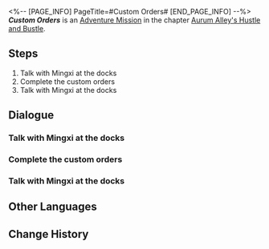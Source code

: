 <%-- [PAGE_INFO]
PageTitle=#Custom Orders#
[END_PAGE_INFO] --%>
{{Stub|Dialogue, characters, and location(s)}}
{{Mission Infobox
|id            = 8003280
|title         = 
|image         = Mission Custom Orders.png
|type          = Adventure
|event_name    = 
|chapter       = Aurum Alley's Hustle and Bustle
|requirements  = 
|summary       = Plenty of shops and stores in Aurum Alley have established a collaborative relationship with the docks, and the logistics orders coming in are also more complex than before. Mingxi's expression seems to imply a need for assistance.<br />Head to the docks and see if you can help with anything.
|characters    = <!--characters that appear in this mission-->
|startLocation = <!--location as it intially appears on the mission screen-->
|world         = <!--i.e. Penacony-->
|area          = <!--i.e. A Child's Dream-->
|prev          = 
|next          = 
|exp           = 
|credits       = 5000
|stellarJade   = 
|other         = {{Card List||delim=;}}
}}
'''''Custom Orders''''' is an [[Adventure Mission]] in the chapter [[Aurum Alley's Hustle and Bustle]].

==Steps==
# Talk with Mingxi at the docks
# Complete the custom orders
# Talk with Mingxi at the docks

<!--
==Gameplay Notes==

--><!--
==Trial Character==

-->
==Dialogue==
{{Stub Dialogue}}
===Talk with Mingxi at the docks===
{{Mission Description|type=adventure|location=<!--to be added-->|Plenty of shops and stores in Aurum Alley have established a collaborative relationship with the docks, and the logistics orders coming in also more complex than before. Mingxi's expression seems to imply a need for assistance.<br />Head to the docks and see if you can help with anything.}}
{{Dialogue Start}}
:{{tx}}
{{Dialogue End}}

===Complete the custom orders===
{{Mission Description|type=adventure|location=<!--to be added-->|update|Plenty of shops and stores in Aurum Alley have established a collaborative relationship with the docks, and the logistics orders coming in also more complex than before. Mingxi's expression seems to imply a need for assistance.<br />Head to the docks and see if you can help with anything.}}
{{Dialogue Start}}
:{{tx}}
{{Dialogue End}}

===Talk with Mingxi at the docks===
{{Mission Description|type=adventure|location=<!--to be added-->|update|Plenty of shops and stores in Aurum Alley have established a collaborative relationship with the docks, and the logistics orders coming in also more complex than before. Mingxi's expression seems to imply a need for assistance.<br />Head to the docks and see if you can help with anything.}}
{{Dialogue Start}}
:{{tx}}
{{Dialogue End}}

==Other Languages==
{{Other Languages
|en   = Custom Orders
|zhs  = 客制运单
|zht  = 客製運單
|ja   = 特注伝票
|ko   = 맞춤 운송장
|es   = Pedidos personalizados
|fr   = Livraisons personnalisées
|ru   = Индивидуальные заказы
|th   = รายการขนส่งแบบกำหนดเอง
|vi   = Đơn Theo Yêu Cầu
|de   = Individuelle Bestellungen
|id   = Pesanan Khusus
|pt   = Pedidos Personalizados
}}

==Change History==
{{Change History|1.3}}
